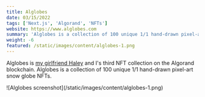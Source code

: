 ```yaml
---
title: Alglobes
date: 03/15/2022
tags: ['Next.js', 'Algorand', 'NFTs']
website: https://www.alglobes.com
summary: 'Alglobes is a collection of 100 unique 1/1 hand-drawn pixel-art snow globe NFTs on the Algorand blockchain.'
weight: -6
featured: /static/images/content/alglobes-1.png
---
```


Alglobes is [my girlfriend Haley](/about) and I's third NFT collection on the Algorand blockchain. Alglobes is a collection of 100 unique 1/1 hand-drawn pixel-art snow globe NFTs.

<div>![Alglobes screenshot](/static/images/content/alglobes-1.png)</div>
